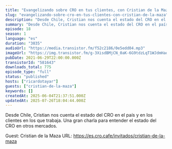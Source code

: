 ```yaml
---
title: "Evangelizando sobre CRO en tus clientes, con Cristian de la Maza"
slug: "evangelizando-sobre-cro-en-tus-clientes-con-cristian-de-la-maza"
description: "Desde Chile, Cristian nos cuenta el estado del CRO en el país y en los clientes en los que trabaja. Una gran charla para entender el estado del CRO en otros mercados.\n\nGuest: Cristian de la Maza\nURL: https://es.cro.cafe/invitados/cristian-de-la-maza"
summary: "Desde Chile, Cristian nos cuenta el estado del CRO en el país y en los clientes en los que trabaja. Una gran charla para entender el estado del CRO en otros mercados."
episode: 18
season: 1
language: "es"
duration: "3035"
audioUrl: "https://media.transistor.fm/f52c2186/0e5edd04.mp3"
imageUrl: "https://img.transistor.fm/g-3XisdBMjCN_0aK-6G9tdzLqT1WJdmHaqp4VB69eVI/rs:fill:0:0:1/w:3000/h:3000/q:60/aHR0cHM6Ly9pbWct/dXBsb2FkLXByb2R1/Y3Rpb24udHJhbnNp/c3Rvci5mbS9iMGE5/ZTU5MjdlODcyNzQz/MzQwOTJmYTI2Njlk/NzlhYS5qcGc.webp"
pubDate: 2021-06-29T22:00:00.000Z
transistorId: "581643"
downloads_total: 775
episode_type: "full"
status: "published"
hosts: ["ricardotayar"]
guests: ["cristian-de-la-maza"]
keywords: []
createdAt: 2025-06-04T21:37:51.000Z
updatedAt: 2025-07-26T18:04:44.000Z
---
```


Desde Chile, Cristian nos cuenta el estado del CRO en el país y en los clientes en los que trabaja. Una gran charla para entender el estado del CRO en otros mercados.

Guest: Cristian de la Maza
URL: https://es.cro.cafe/invitados/cristian-de-la-maza
